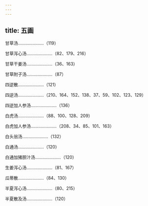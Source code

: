 ```yaml
---
---
---
```

title: 五画
---



甘草汤…………………（119）

甘草泻心汤…………………（82、179、216）

甘草干姜汤…………………（36、163）

甘草附子汤…………………（87）

四逆散…………………（121）

四逆汤…………………（210、164、152、138、37、59、102、123、129）

四逆加人参汤…………………（136）

白虎汤…………………（88、100、128、209）

白虎加人参汤…………………（208、34、85、101、163）

白头翁汤…………………（132）

白通汤…………………（120）

白通加猪胆汁汤…………………（120）

生姜泻心汤…………………（81、167）

瓜蒂散…………………（84、130）

半夏泻心汤…………………（80、215）

半夏散及汤…………………（120）
